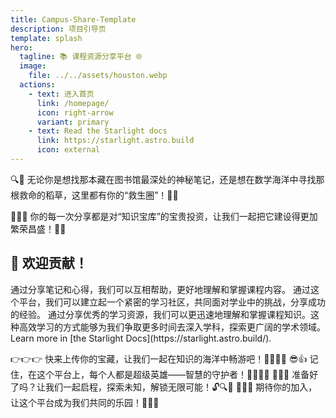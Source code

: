 ```yaml
---
title: Campus-Share-Template
description: 项目引导页
template: splash
hero:
  tagline: 📚 课程资源分享平台 🌐
  image:
    file: ../../assets/houston.webp
  actions:
    - text: 进入首页
      link: /homepage/
      icon: right-arrow
      variant: primary
    - text: Read the Starlight docs
      link: https://starlight.astro.build
      icon: external
---
```




🔍📖 无论你是想找那本藏在图书馆最深处的神秘笔记，还是想在数学海洋中寻找那根救命的稻草，这里都有你的“救生圈”！🏊‍♂️

📢📢📢 你的每一次分享都是对“知识宝库”的宝贵投资，让我们一起把它建设得更加繁荣昌盛！🌱🌳

## 🤝 欢迎贡献！

<CardGrid stagger>
	<Card title="共享学习经验" icon="pencil">
		通过分享笔记和心得，我们可以互相帮助，更好地理解和掌握课程内容。
	</Card>
	<Card title="建立学习社区" icon="add-document">
		通过这个平台，我们可以建立起一个紧密的学习社区，共同面对学业中的挑战，分享成功的经验。
	</Card>
	<Card title="加速学科掌握速度" icon="setting">
		通过分享优秀的学习资源，我们可以更迅速地理解和掌握课程知识。这种高效学习的方式能够为我们争取更多时间去深入学科，探索更广阔的学术领域。
	</Card>
	<Card title="Read the docs" icon="open-book">
		Learn more in [the Starlight Docs](https://starlight.astro.build/).
	</Card>
</CardGrid>

<a class="centertext">👉👉👉 快来上传你的宝藏，让我们一起在知识的海洋中畅游吧！🏊‍♀️🏊‍♂️</a>
<a class="centertext">😎👍 记住，在这个平台上，每个人都是超级英雄——智慧的守护者！🦸‍♂️🦸‍♀️</a>
<a class="centertext">🎈🎈🎈 准备好了吗？让我们一起启程，探索未知，解锁无限可能！🔓🔍🔑</a>
<a class="centertext">👋👋👋 期待你的加入，让这个平台成为我们共同的乐园！🌈🎡🎢</a>
